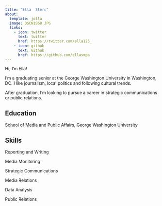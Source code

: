 ```yaml
---
title: "Ella  Stern"
about:
  template: jolla
  image: DSCN1868.JPG
  links:
    - icon: twitter
      text: twitter
      href: https://twitter.com/ella125_
    - icon: github
      text: Github
      href: https://github.com/ellasmpa
---
```


Hi, I'm Ella!

I'm a graduating senior at the George Washington University in Washington, DC. I like journalism, local politics and following cultural trends. 

After graduation, I'm looking to pursue a career in strategic communications or public relations.


## Education

School of Media and Public Affairs, George Washington University

## Skills

Reporting and Writing

Media Monitoring

Strategic Communications

Media Relations

Data Analysis

Public Relations
